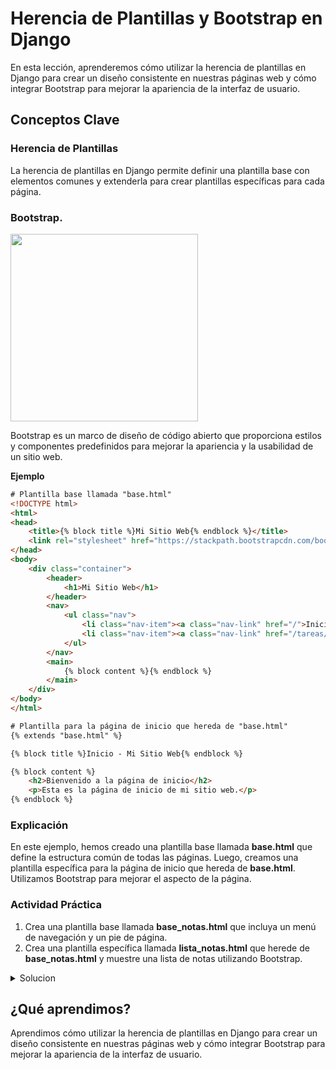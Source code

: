 # Herencia de Plantillas y Bootstrap en Django

En esta lección, aprenderemos cómo utilizar la herencia de plantillas en Django para crear un diseño consistente en nuestras páginas web y cómo integrar Bootstrap para mejorar la apariencia de la interfaz de usuario.

## Conceptos Clave

### Herencia de Plantillas

La herencia de plantillas en Django permite definir una plantilla base con elementos comunes y extenderla para crear plantillas específicas para cada página.

### Bootstrap.

![](images/bootstrap.png){fig-align="center" width="300"}

Bootstrap es un marco de diseño de código abierto que proporciona estilos y componentes predefinidos para mejorar la apariencia y la usabilidad de un sitio web.

**Ejemplo**

```html
# Plantilla base llamada "base.html"
<!DOCTYPE html>
<html>
<head>
    <title>{% block title %}Mi Sitio Web{% endblock %}</title>
    <link rel="stylesheet" href="https://stackpath.bootstrapcdn.com/bootstrap/4.5.2/css/bootstrap.min.css">
</head>
<body>
    <div class="container">
        <header>
            <h1>Mi Sitio Web</h1>
        </header>
        <nav>
            <ul class="nav">
                <li class="nav-item"><a class="nav-link" href="/">Inicio</a></li>
                <li class="nav-item"><a class="nav-link" href="/tareas/">Tareas</a></li>
            </ul>
        </nav>
        <main>
            {% block content %}{% endblock %}
        </main>
    </div>
</body>
</html>
```
```html
# Plantilla para la página de inicio que hereda de "base.html"
{% extends "base.html" %}

{% block title %}Inicio - Mi Sitio Web{% endblock %}

{% block content %}
    <h2>Bienvenido a la página de inicio</h2>
    <p>Esta es la página de inicio de mi sitio web.</p>
{% endblock %}
```
### Explicación

En este ejemplo, hemos creado una plantilla base llamada **base.html** que define la estructura común de todas las páginas. Luego, creamos una plantilla específica para la página de inicio que hereda de **base.html**. Utilizamos Bootstrap para mejorar el aspecto de la página.

:::{.callout-tip}
### Actividad Práctica

1.  Crea una plantilla base llamada **base_notas.html** que incluya un menú de navegación y un pie de página.
2.  Crea una plantilla específica llamada **lista_notas.html** que herede de **base_notas.html** y muestre una lista de notas utilizando Bootstrap.
:::

<details>

<summary>Solucion</summary>

**Resumen**:

En esta actividad práctica, se creará una plantilla base llamada "base_notas.html" que contendrá un menú de navegación y un pie de página. Luego, se creará una plantilla específica llamada "lista_notas.html" que heredará de "base_notas.html" y mostrará una lista de notas utilizando Bootstrap.

**Código**:

1.  Crear la Plantilla Base "base_notas.html":

En la carpeta de plantillas de tu aplicación ("articulos" en este ejemplo), crea un archivo llamado "base_notas.html" con el siguiente contenido:

``` html

<!DOCTYPE html>
<html lang="es">
<head>
    <meta charset="UTF-8">
    <title>{% block title %}Título por Defecto{% endblock %}</title>
    <!-- Agregar enlaces a Bootstrap y otros recursos aquí -->
</head>
<body>
    <nav class="navbar navbar-expand-lg navbar-light bg-light">
        <a class="navbar-brand" href="#">Mi Aplicación de Notas</a>
        <button class="navbar-toggler" type="button" data-toggle="collapse" data-target="#navbarNav" aria-controls="navbarNav" aria-expanded="false" aria-label="Toggle navigation">
            <span class="navbar-toggler-icon"></span>
        </button>
        <div class="collapse navbar-collapse" id="navbarNav">
            <ul class="navbar-nav">
                <li class="nav-item active">
                    <a class="nav-link" href="#">Inicio <span class="sr-only">(current)</span></a>
                </li>
                <li class="nav-item">
                    <a class="nav-link" href="#">Notas</a>
                </li>
                <!-- Agregar más elementos de menú si es necesario -->
            </ul>
        </div>
    </nav>

    <div class="container">
        {% block content %}{% endblock %}
    </div>

    <footer class="footer mt-auto py-3">
        <div class="container">
            <span class="text-muted">© 2023 Mi Aplicación de Notas</span>
        </div>
    </footer>
    <!-- Agregar enlaces a Bootstrap y otros recursos aquí -->
</body>
</html>
```

2.  Crear la Plantilla Específica "lista_notas.html":

Crea un archivo llamado "lista_notas.html" en la misma carpeta de plantillas de tu aplicación ("articulos" en este ejemplo). Esta plantilla heredará de "base_notas.html" y mostrará una lista de notas utilizando Bootstrap:

``` html
{% extends "base_notas.html" %}

{% block title %}Lista de Notas{% endblock %}

{% block content %}
    <h1>Lista de Notas</h1>
    <ul class="list-group">
        {% for nota in notas %}
            <li class="list-group-item">{{ nota.titulo }}</li>
            <p class="list-group-item">{{ nota.contenido }}</p>
        {% endfor %}
    </ul>
{% endblock %}
```

**Explicación**:

1.  Hemos creado una plantilla base llamada "base_notas.html" que incluye un menú de navegación en la parte superior y un pie de página en la parte inferior. Esta plantilla utiliza Bootstrap para el estilo del menú y el pie de página.

2.  Luego, hemos creado una plantilla específica llamada "lista_notas.html" que hereda de "base_notas.html" utilizando {% extends "base_notas.html" %}. Esto significa que "lista_notas.html" incluirá todo el contenido de "base_notas.html."

3.  En "lista_notas.html," hemos definido bloques {% block ... %} para personalizar el título de la página ("Lista de Notas") y el contenido de la lista de notas. Dentro del bloque de contenido, iteramos sobre las notas y las mostramos utilizando clases de Bootstrap para dar formato a la lista.

Con estos pasos, hemos creado una plantilla base reutilizable ("base_notas.html") y una plantilla específica ("lista_notas.html") que hereda de la base y muestra una lista de notas con estilo Bootstrap. Esto facilitará la creación de páginas similares en tu aplicación Django.

</details>

## ¿Qué aprendimos?

Aprendimos cómo utilizar la herencia de plantillas en Django para crear un diseño consistente en nuestras páginas web y cómo integrar Bootstrap para mejorar la apariencia de la interfaz de usuario.